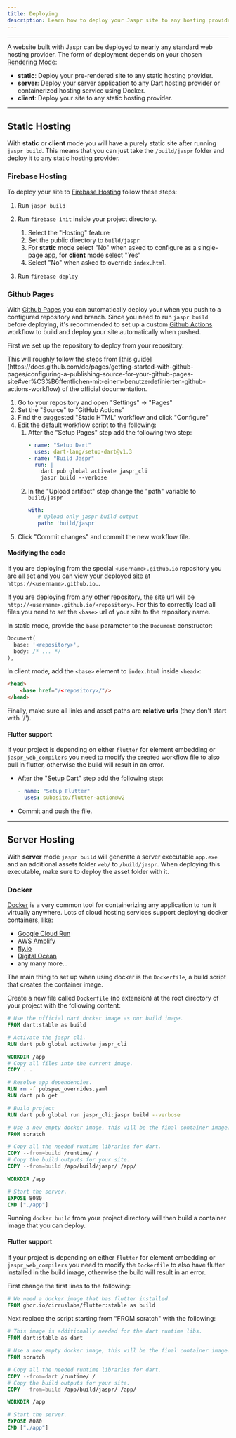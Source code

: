 ```yaml
---
title: Deploying
description: Learn how to deploy your Jaspr site to any hosting provider.
---
```


---

A website built with Jaspr can be deployed to nearly any standard web hosting provider. The form of deployment
depends on your chosen [Rendering Mode](/get_started/modes):

- **static**: Deploy your pre-rendered site to any static hosting provider.
- **server**: Deploy your server application to any Dart hosting provider or containerized hosting service using Docker.
- **client**: Deploy your site to any static hosting provider.

---

## Static Hosting

With **static** or **client** mode you will have a purely static site after running `jaspr build`. This means that you
can just take the `/build/jaspr` folder and deploy it to any static hosting provider.

### Firebase Hosting

To deploy your site to [Firebase Hosting](https://firebase.google.com/docs/hosting) follow these steps:

1. Run `jaspr build`

2. Run `firebase init` inside your project directory.
    1. Select the "Hosting" feature
    2. Set the public directory to `build/jaspr`
    3. For **static** mode select "No" when asked to configure as a single-page app, for **client** mode select "Yes"
    4. Select "No" when asked to override `index.html`.

3. Run `firebase deploy`

### Github Pages

With [Github Pages](https://pages.github.com/) you can automatically deploy your when you push to a configured repository
and branch. Since you need to run `jaspr build` before deploying, it's recommended to set up a custom
[Github Actions](https://github.com/features/actions) workflow to build and deploy your site automatically when pushed.

First we set up the repository to deploy from your repository:

<Info>
This will roughly follow the steps from [this guide](https://docs.github.com/de/pages/getting-started-with-github-pages/configuring-a-publishing-source-for-your-github-pages-site#ver%C3%B6ffentlichen-mit-einem-benutzerdefinierten-github-actions-workflow)
of the official documentation.
</Info>

1. Go to your repository and open "Settings" -> "Pages"
2. Set the "Source" to "GitHub Actions"
3. Find the suggested "Static HTML" workflow and click "Configure"
4. Edit the default workflow script to the following:
    1. After the "Setup Pages" step add the following two step:
       ```yaml
       - name: "Setup Dart"
         uses: dart-lang/setup-dart@v1.3
       - name: "Build Jaspr"
         run: |
           dart pub global activate jaspr_cli
           jaspr build --verbose
       ```
    2. In the "Upload artifact" step change the "path" variable to `build/jaspr`
       ```yaml
       with:
          # Upload only jaspr build output
          path: 'build/jaspr'
       ```
5. Click "Commit changes" and commit the new workflow file.

#### Modifying the code

If you are deploying from the special `<username>.github.io` repository you are all set and you can view your deployed
site at `https://<username>.github.io.`.

If you are deploying from any other repository, the site url will be `http://<username>.github.io/<repository>`. For this
to correctly load all files you need to set the `<base>` url of your site to the repository name.

In static mode, provide the `base` parameter to the `Document` constructor:

```dart
Document(
  base: '<repository>',
  body: /* ... */
),
```

In client mode, add the `<base>` element to `index.html` inside `<head>`:

```html
<head>
    <base href="/<repository>/"/>
</head>
```

Finally, make sure all links and asset paths are **relative urls** (they don't start with '/').

#### Flutter support

If your project is depending on either `flutter` for element embedding or `jaspr_web_compilers` you need to modify the
created workflow file to also pull in flutter, otherwise the build will result in an error.

- After the "Setup Dart" step add the following step:
  ```yaml
  - name: "Setup Flutter"
    uses: subosito/flutter-action@v2
  ```
- Commit and push the file.

---

## Server Hosting

With **server** mode `jaspr build` will generate a server executable `app.exe` and an additional assets folder `web/`
to `/build/jaspr`. When deploying this executable, make sure to deploy the asset folder with it.

### Docker

[Docker](https://www.docker.com/) is a very common tool for containerizing any application to run it virtually anywhere.
Lots of cloud hosting services support deploying docker containers, like:

- [Google Cloud Run](https://cloud.google.com/run)
- [AWS Amplify](https://docs.amplify.aws/gen1/flutter/tools/cli/usage/containers)
- [fly.io](https://fly.io/docs/languages-and-frameworks/dockerfile/)
- [Digital Ocean](https://docs.digitalocean.com/products/app-platform/how-to/deploy-from-container-images/)
- any many more...

The main thing to set up when using docker is the `Dockerfile`, a build script that creates the container image.

Create a new file called `Dockerfile` (no extension) at the root directory of your project with the following content:

```dockerfile
# Use the official dart docker image as our build image.
FROM dart:stable as build

# Activate the jaspr cli.
RUN dart pub global activate jaspr_cli

WORKDIR /app
# Copy all files into the current image.
COPY . .

# Resolve app dependencies.
RUN rm -f pubspec_overrides.yaml
RUN dart pub get

# Build project
RUN dart pub global run jaspr_cli:jaspr build --verbose

# Use a new empty docker image, this will be the final container image.
FROM scratch

# Copy all the needed runtime libraries for dart.
COPY --from=build /runtime/ /
# Copy the build outputs for your site.
COPY --from=build /app/build/jaspr/ /app/

WORKDIR /app

# Start the server.
EXPOSE 8080
CMD ["./app"]
```

Running `docker build` from your project directory will then build a container image that you can deploy.

#### Flutter support

If your project is depending on either `flutter` for element embedding or `jaspr_web_compilers` you need to modify the
`Dockerfile` to also have flutter installed in the build image, otherwise the build will result in an error.

First change the first lines to the following:

```dockerfile
# We need a docker image that has flutter installed.
FROM ghcr.io/cirruslabs/flutter:stable as build
```

Next replace the script starting from "FROM scratch" with the following:

```dockerfile
# This image is additionally needed for the dart runtime libs.
FROM dart:stable as dart

# Use a new empty docker image, this will be the final container image.
FROM scratch

# Copy all the needed runtime libraries for dart.
COPY --from=dart /runtime/ /
# Copy the build outputs for your site.
COPY --from=build /app/build/jaspr/ /app/

WORKDIR /app

# Start the server.
EXPOSE 8080
CMD ["./app"]
```
